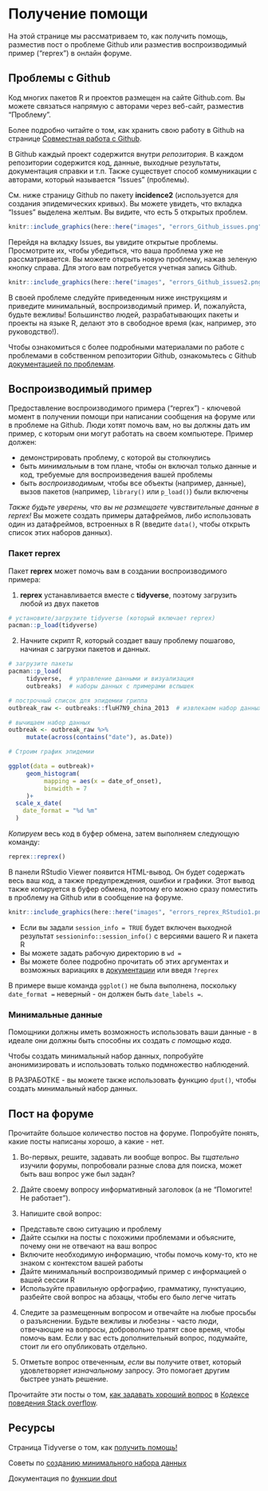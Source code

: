 
# Получение помощи  

На этой странице мы рассматриваем то, как получить помощь, разместив пост о проблеме Github или разместив воспроизводимый пример ("reprex") в онлайн форуме.  




## Проблемы с Github  

Код многих пакетов R и проектов размещен на сайте Github.com. Вы можете связаться напрямую с авторами через веб-сайт, разместив "Проблему".  

Более подробно читайте о том, как хранить свою работу в Github на странице [Совместная работа с Github](collaboration.ru.qmd). 

В Github каждый проект содержится внутри *репозитория*. В каждом репозитории содержится код, данные, выходные результаты, документация справки и т.п. Также существует способ коммуникации с авторами, который называется "Issues" (проблемы).  

См. ниже страницу Github по пакету **incidence2** (используется для создания эпидемических кривых). Вы можете увидеть, что вкладка "Issues" выделена желтым. Вы видите, что есть 5 открытых проблем.  

```r
knitr::include_graphics(here::here("images", "errors_Github_issues.png"))
```

Перейдя на вкладку Issues, вы увидите открытые проблемы. Просмотрите их, чтобы убедиться, что ваша проблема уже не рассматривается. Вы можете открыть новую проблему, нажав зеленую кнопку справа. Для этого вам потребуется учетная запись Github. 

```r
knitr::include_graphics(here::here("images", "errors_Github_issues2.png"))
```


  
В своей проблеме следуйте приведенным ниже инструкциям и приведите минимальный, воспроизводимый пример. И, пожалуйста, будьте вежливы! Большинство людей, разрабатывающих пакеты и проекты на языке R, делают это в свободное время (как, например, это руководство!).  

Чтобы ознакомиться с более подробными материалами по работе с проблемами в собственном репозитории Github, ознакомьтесь с Github [документацией по проблемам](https://guides.github.com/features/issues/).  



## Воспроизводимый пример  

Предоставление воспроизводимого примера ("reprex") - ключевой момент в получении помощи при написании сообщения на форуме или в проблеме на Github. Люди хотят помочь вам, но вы должны дать им пример, с которым они могут работать на своем компьютере. Пример должен:  

* демонстрировать проблему, с которой вы столкнулись  
* быть *минимальным* в том плане, чтобы он включал только данные и код, требуемые для воспроизведения вашей проблемы  
* быть *воспроизводимым*, чтобы все объекты (например, данные), вызов пакетов (например, `library()` или `p_load()`) были включены

*Также будьте уверены, что вы не размещаете чувствительные данные в reprex!* Вы можете создать примеры датафреймов, либо использовать один из датафреймов, встроенных в R (введите `data()`, чтобы открыть список этих наборов данных).  



### Пакет **reprex** {.unnumbered}  

Пакет **reprex** может помочь вам в создании воспроизводимого примера:  

1) **reprex** устанавливается вместе с **tidyverse**, поэтому загрузить любой из двух пакетов  

```r
# установите/загрузите tidyverse (который включает reprex)
pacman::p_load(tidyverse)
```

2) Начните скрипт R, который создает вашу проблему пошагово, начиная с загрузки пакетов и данных.  

```r
# загрузите пакеты
pacman::p_load(
     tidyverse,  # управление данными и визуализация
     outbreaks)  # наборы данных с примерами вспышек

# построчный список для эпидемии гриппа
outbreak_raw <- outbreaks::fluH7N9_china_2013  # извлекаем набор данных из пакета outbreaks

# вычищаем набор данных
outbreak <- outbreak_raw %>% 
     mutate(across(contains("date"), as.Date))

# Строим график эпидемии

ggplot(data = outbreak)+
     geom_histogram(
          mapping = aes(x = date_of_onset),
          binwidth = 7
     )+
  scale_x_date(
    date_format = "%d %m"
  )

```
*Копируем* весь код в буфер обмена, затем выполняем следующую команду:  

```r
reprex::reprex()
```

В панели RStudio Viewer появится HTML-вывод. Он будет содержать весь ваш код, а также предупреждения, ошибки и графики. Этот вывод также копируется в буфер обмена, поэтому его можно сразу поместить в проблему на Github или в сообщение на форуме.  

```r
knitr::include_graphics(here::here("images", "errors_reprex_RStudio1.png"))
```


* Если вы задали `session_info = TRUE` будет включен выходной результат `sessioninfo::session_info()` с версиями вашего R и пакета R  
* Вы можете задать рабочую директорию в `wd = `  
* Вы можете более подробно прочитать об этих аргументах и возможных вариациях в [документации]() или введя `?reprex`

В примере выше команда `ggplot()` не была выполнена, поскольку `date_format =` неверный - он должен быть `date_labels = `.  


### Минимальные данные {.unnumbered}  

Помощники должны иметь возможность использовать ваши данные - в идеале они должны быть способны их создать *с помощью кода*.  

Чтобы создать минимальный набор данных, попробуйте анонимизировать и использовать только подмножество наблюдений. 

В РАЗРАБОТКЕ - вы можете также использовать функцию `dput()`, чтобы создать минимальный набор данных.  




## Пост на форуме  

Прочитайте большое количество постов на форуме. Попробуйте понять, какие посты написаны хорошо, а какие - нет.  

1) Во-первых, решите, задавать ли вообще вопрос. Вы *тщательно* изучили форумы, попробовали разные слова для поиска, может быть ваш вопрос уже был задан?  

2) Дайте своему вопросу информативный заголовок (а не "Помогите! Не работает").  

3) Напишите свой вопрос:  

* Представьте свою ситуацию и проблему  
* Дайте ссылки на посты с похожими проблемами и объясните, почему они не отвечают на ваш вопрос  
* Включите необходимую информацию, чтобы помочь кому-то, кто не знаком с контекстом вашей работы  
* Дайте минимальный воспроизводимый пример с информацией о вашей сессии R  
* Используйте правильную орфографию, грамматику, пунктуацию, разбейте свой вопрос на абзацы, чтобы его было легче читать  

4) Следите за размещенным вопросом и отвечайте на любые просьбы о разъяснении. Будьте вежливы и любезны - часто люди, отвечающие на вопросы, добровольно тратят свое время, чтобы помочь вам. Если у вас есть дополнительный вопрос, подумайте, стоит ли его опубликовать отдельно.  

5) Отметьте вопрос отвеченным, *если* вы получите ответ, который удовлетворяет *изначальному* запросу. Это помогает другим быстрее узнать решение.  


Прочитайте эти посты о том, [как задавать хороший вопрос](https://stackoverflow.com/help/how-to-ask) в [Кодексе поведения Stack overflow](https://stackoverflow.com/conduct).  


<!-- ======================================================= -->
## Ресурсы { }


Страница Tidyverse о том, как [получить помощь!](https://www.tidyverse.org/help/#:~:text=When%20you%20want%20to%20make,to%20load%20the%20reprex%20package.&text=Enter%20reprex()%20in%20the,preview%20of%20your%20rendered%20reprex.)

Советы по [созданию минимального набора данных](https://xiangxing98.github.io/R_Learning/R_Reproducible.nb.html#producing-a-minimal-dataset)

Документация по [функции dput](https://www.rdocumentation.org/packages/base/versions/3.6.2/topics/dput)
